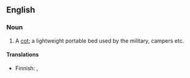 ==English==

===Noun===
{{en-noun|sg=[[camp]] [[bed]]}}

# A [[cot]]; a lightweight portable bed used by the military, campers etc.

====Translations====
{{top}}
* Finnish: {{t-|fi|kenttävuode}}, {{t-|fi|telttasänky}}
{{bottom}}